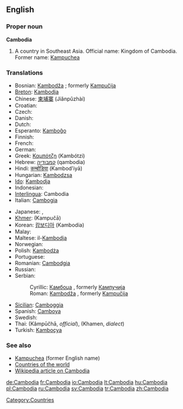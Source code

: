 ==English==

===Proper noun===
'''Cambodia'''

# A country in Southeast Asia. Official name: Kingdom of Cambodia. Former name: [[Kampuchea]]

===Translations===
{{rfc-level|Translations at L3+ (AutoFormat would have corrected level of Translations)}}
{{top}}
*Bosnian: [[Kambodža]] {{f}}; formerly [[Kampučija]] {{f}}
*[[Breton]]: [[Kambodja]]
*Chinese: [[柬埔寨]] (Jiǎnpǔzhài)
*Croatian: {{t-|hr|Kambodža|f}}
* Czech: {{t-|cs|Kambodža|f}}
* Danish: {{t-|da|Cambodja}}
* Dutch: {{t+|nl|Cambodja}}
*Esperanto: [[Kamboĝo]]
* Finnish: {{t+|fi|Kambodža}}
* French: {{t+|fr|Cambodge|m}}
* German: {{t+|de|Kambodscha}}
*Greek: [[Καμπότζη]] (Kambótzi)
*Hebrew: [[קמבודיה]] (qambodia)
*Hindi: [[कम्बोडिया]] (Kambod'iyā)
*Hungarian: [[Kambodzsa]]
*[[Ido]]: [[Kambodja]]
* Indonesian: {{t-|id|Kamboja|xs=Indonesian}}
*[[Interlingua]]: Cambodia
*Italian: [[Cambogia]] {{f}}
{{mid}}
* Japanese: {{t-|ja|カンボディア|tr=Kambodia|sc=Jpan}}, {{t+|ja|カンボジア|tr=Kambojia|sc=Jpan}}
*[[Khmer]]: {{KMchar|[[កម្ពុជា]]}} (Kampučā)
*Korean: [[캄보디아]] (Kambodia)
* Malay: {{t-|ms|Kemboja|xs=Malay}}
*Maltese: il-[[Kambodja]]
* Norwegian: {{t-|no|Kambodsja}}
*Polish: [[Kambodża]]
* Portuguese: {{t-|pt|Camboja}}
*Romanian: [[Cambodgia]] {{f}}
* Russian: {{t+|ru|Камбоджа|tr=Kambódža|sc=Cyrl}}
*Serbian:
*:Cyrillic: [[Камбоџа]] {{f}}, formerly [[Кампучија]] {{f}}
*:Roman: [[Kambodža]] {{f}}, formerly [[Kampučija]] {{f}}
*[[Sicilian]]: [[Camboggia]] {{f}}
*Spanish: [[Camboya]]
* Swedish: {{t+|sv|Kambodja}}
*Thai: {{THchar|[[กัมพูชา]]}} (Kâmpūčhā, ''official''), {{THchar|[[เขมร]]}} (Khamen, ''dialect'')
*Turkish: [[Kamboçya]]
{{bottom}}

===See also===
*[[Kampuchea]] (former English name)
*[[Countries of the world]]
*[[w:Cambodia|Wikipedia article on Cambodia]]

[[Category:Countries]]

[[de:Cambodia]]
[[fr:Cambodia]]
[[io:Cambodia]]
[[lt:Cambodia]]
[[hu:Cambodia]]
[[pl:Cambodia]]
[[ru:Cambodia]]
[[sv:Cambodia]]
[[tr:Cambodia]]
[[zh:Cambodia]]